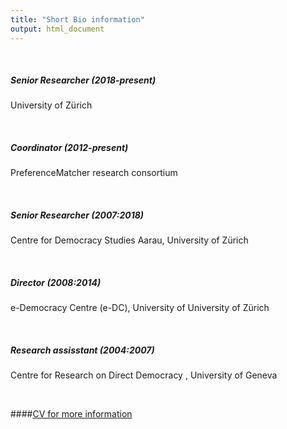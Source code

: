 ```yaml
---
title: "Short Bio information"
output: html_document
---
```

<br/>

##### Senior Researcher (2018-present)
University of Zürich

<br/>

##### Coordinator (2012-present)
PreferenceMatcher research consortium 


<br/>

##### Senior Researcher (2007:2018)
Centre for Democracy Studies Aarau, University of Zürich

<br/>

##### Director (2008:2014)
e-Democracy Centre (e-DC), University of University of Zürich

<br/>

##### Research assisstant (2004:2007)
Centre for Research on Direct Democracy , University of Geneva

<br/>

####<a href="https://fmendez72.github.io/web/pages/eu2017.html" target="_blank">CV for more information</a>